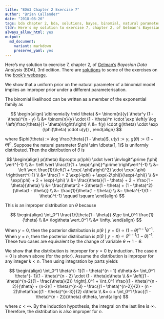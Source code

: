 ```yaml
---
title: "BDA3 Chapter 2 Exercise 7"
author: "Brian Callander"
date: "2018-08-26"
tags: bda chapter 2, bda, solutions, bayes, binomial, natural parameter, exponential family, improper prior
tldr: Here's my solution to exercise 7, chapter 2, of Gelman's Bayesian Data Analysis (BDA), 3rd edition.
always_allow_html: yes
output: 
  md_document:
    variant: markdown
    preserve_yaml: yes
---
```


Here's my solution to exercise 7, chapter 2, of [Gelman's](https://andrewgelman.com/) *Bayesian Data Analysis* (BDA), 3rd edition. There are [solutions](http://www.stat.columbia.edu/~gelman/book/solutions.pdf) to some of the exercises on the [book's webpage](http://www.stat.columbia.edu/~gelman/book/).

<!--more-->

<div style="display:none">
  $\DeclareMathOperator{\dbinomial}{binomial}
   \DeclareMathOperator{\dbern}{Bernoulli}
   \DeclareMathOperator{\dgamma}{gamma}
   \DeclareMathOperator{\invlogit}{invlogit}
   \DeclareMathOperator{\logit}{logit}
   \DeclareMathOperator{\dbeta}{beta}$
</div>

We show that a uniform prior on the natural parameter of a binomial model implies an improper prior under a different parameterisation.

The binomial likelihood can be written as a member of the exponential family as

$$
\begin{align}
  \dbinomial(y \mid \theta)
  &=
  \binom{n}{y} \theta^y (1 - \theta)^{n - y}
  \\
  &=
  \binom{n}{y} \cdot (1 - \theta)^n \cdot \exp \left(y \log \left(\frac{\theta}{1 - \theta}\right)\right)
  \\
  &=
  f(y) \cdot g(\theta) \cdot \exp (\phi(\theta) \cdot u(y))
  ,
\end{align}
$$

where $\phi(\theta) := \log \frac{\theta}{1 - \theta}$, $u(y) := y$, $g(\theta) := (1 - \theta)^n$. Suppose the natural parameter $\phi \sim \dbeta(1, 1)$ is uniformly distributed. Then the distribution of $\theta$ is

$$
\begin{align}
  p(\theta) 
  &\propto
  p(\phi) \cdot \vert \invlogit^\prime (\phi) \vert^{-1}
  \\
  &=
  \left \vert \frac{1}{1 + \exp(-\phi)}^\prime \right\vert^{-1}
  \\
  &=
  \left \vert \frac{1}{\left(1 + \exp(-\phi)\right)^2} \cdot \exp(-\phi) \right\vert^{-1}
  \\
  &=
  \frac{1 + 2 \exp(-\phi) + \exp(-2\phi)}{\exp(-\phi)}
  \\
  &=
  \exp(\phi) + 2 + \exp(-\phi)
  \\
  &=
  \frac{\theta}{1 - \theta} + 2 + \frac{1 - \theta}{\theta}
  \\
  &=
  \frac{\theta^2 + 2\theta(1 - \theta) + (1 - \theta)^2}{\theta(1 - \theta)}
  \\
  &=
  \frac{1}{\theta(1 - \theta)}
  \\
  &=
  \theta^{-1}(1 - \theta)^{-1}
  \qquad \square
\end{align}
$$

This is an improper distribution on $\theta$ because

$$
\begin{align}
  \int_0^1 \frac{1}{\theta(1 - \theta)}
  &\ge
  \int_0^1 \frac{1}{\theta}
  \\
  &=
  \log\theta \vert_0^1
  \\
  &=
  \infty.
\end{align}
$$

When $y = 0$, then the posterior distribution is $p(\theta \mid y = 0) \propto (1 - \theta)^{n - 1}\theta^{-1}$. When $y = n$, then the posterior distribution is $p(\theta \mid y = n) \propto \theta^{n-1}(1 - \theta)^{-1}$. These two cases are equivalent by the change of variable $\theta \mapsto 1 - \theta$. 

We show that the distribution is improper for $y = 0$ by induction. The case $n = 0$ is shown above (for the prior). Assume the distribution is improper for any integer $k < n$. Then using integration by parts yields

$$
\begin{align}
\int_0^1 \theta^{- 1}(1 - \theta)^{n - 1} d\theta
&=
\int_0^1 \theta^{- 1}(1 - \theta)^{n - 2} \cdot (1 - \theta)d\theta
\\
&=
\left[(1 - \theta)^{n-2}(1 - \frac{\theta}{2}) \right]_0^1
+
\int_0^1 \frac{(1 - \theta)^{n - 2}}{\theta}
+
(n-2)(1 - \theta)^{n-3}
-
\frac{(1 - \theta)^{n-2}}{2}
-
(n - 2)\theta\frac{(1 - \theta)^{n-3}}{2}
d\theta
\\
&=
c
+
\int_0^1 \frac{(1 - \theta)^{n - 2}}{\theta} d\theta,
\end{align}
$$

where $c < \infty$.  By the induction hypothesis, the integral on the last line is $\infty$. Therefore, the distribution is also improper for $n$.